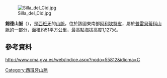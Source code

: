 [[Image:Silla_del_Cid.jpg|thumb]]

{{coord|38|29|57|N|0|50|8|W|display=title}}

'''錫德山脈'''（{{lang-es|Sierra del Cid}}），是[[西班牙|西班牙]]的[[山脈|山脈]]，位於該國東南部[[阿利坎特省|阿利坎特省]]，屬於[[普雷貝蒂科山脈|普雷貝蒂科山脈]]的一部分，面積約51平方公里，最高點海拔高度1,127米。

==參考資料==
http://www.cma.gva.es/web/indice.aspx?nodo=55812&idioma=C {{Wayback|url=http://www.cma.gva.es/web/indice.aspx?nodo=55812&idioma=C |date=20140914135714 }}

{{Spain-geo-stub}}
[[Category:西班牙山脈|Category:西班牙山脈]]